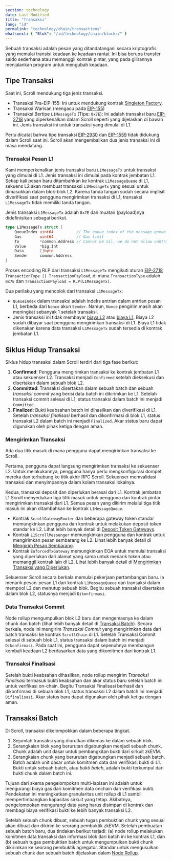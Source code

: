 ```yaml
---
section: technology
date: Last Modified
title: "Transaksi"
lang: "id"
permalink: "technology/chain/transactions"
whatsnext: { "Blok": "/id/technology/chain/blocks/" }
---
```



Sebuah transaksi adalah pesan yang ditandatangani secara kriptografis yang memulai transisi keadaan ke keadaan rantai. Ini bisa berupa transfer saldo sederhana atau memanggil kontrak pintar, yang pada gilirannya menjalankan program untuk mengubah keadaan.

## Tipe Transaksi

Saat ini, Scroll mendukung tiga jenis transaksi.

- Transaksi Pra-EIP-155: Ini untuk mendukung kontrak [Singleton Factory](https://eips.ethereum.org/EIPS/eip-2470).
- Transaksi Warisan (mengacu pada [EIP-155](https://eips.ethereum.org/EIPS/eip-155))
- Transaksi Bertipe `L1MessageTx` (Tipe: `0x7E`): Ini adalah transaksi baru [EIP-2718](https://eips.ethereum.org/EIPS/eip-2718) yang diperkenalkan dalam Scroll seperti yang dijelaskan di bawah ini. Jenis transaksi ini untuk transaksi yang dimulai di L1.

Perlu dicatat bahwa tipe transaksi [EIP-2930](https://eips.ethereum.org/EIPS/eip-2930) dan [EIP-1559](https://eips.ethereum.org/EIPS/eip-1559) tidak didukung dalam Scroll saat ini. Scroll akan mengembalikan dua jenis transaksi ini di masa mendatang.

### Transaksi Pesan L1

Kami memperkenalkan jenis transaksi baru `L1MessageTx` untuk transaksi yang dimulai di L1. Jenis transaksi ini dimulai pada kontrak jembatan L1. Setiap kali pesan baru ditambahkan ke kontrak `L1MessageQueue` di L1, sekuens L2 akan membuat transaksi `L1MessageTx` yang sesuai untuk dimasukkan dalam blok-blok L2. Karena tanda tangan sudah secara implisit diverifikasi saat pengguna mengirimkan transaksi di L1, transaksi `L1MessageTx` tidak memiliki tanda tangan.

Jenis transaksi `L1MessageTx` adalah `0x7E` dan muatan (payload)nya didefinisikan sebagai berikut.

```go
type L1MessageTx struct {
	QueueIndex uint64          // The queue index of the message queue in L1 contract
	Gas        uint64          // Gas limit
	To         *common.Address // Cannot be nil, we do not allow contract creation from L1
	Value      *big.Int
	Data       []byte
	Sender     common.Address
}
```

Proses encoding RLP dari transaksi `L1MessageTx` mengikuti aturan [EIP-2718](https://eips.ethereum.org/EIPS/eip-2718) `TransactionType || TransactionPayload`, di mana `TransactionType` adalah `0x7E` dan `TransactionPayload = RLP(L1MessageTx)`.

Dua perilaku yang mencolok dari transaksi `L1MessageTx`:

- `QueueIndex` dalam transaksi adalah indeks antrian dalam antrian pesan L1, berbeda dari `Nonce` akun `Sender`. Namun, `Nonce` pengirim masih akan meningkat sebanyak 1 setelah transaksi.
- Jenis transaksi ini tidak membayar [biaya L2](/id/developers/transaction-fees-on-scroll#l2-fee) atau [biaya L1](/id/developers/transaction-fees-on-scroll#l1-fee). Biaya L2 sudah dibayar saat pengguna mengirimkan transaksi di L1. Biaya L1 tidak dikenakan karena data transaksi `L1MessageTx` sudah tersedia di kontrak jembatan L1.

## Siklus Hidup Transaksi

Siklus hidup transaksi dalam Scroll terdiri dari tiga fase berikut:

1. **Confirmed**: Pengguna mengirimkan transaksi ke kontrak jembatan L1 atau sekuenser L2. Transaksi menjadi `Confirmed` setelah dieksekusi dan disertakan dalam sebuah blok L2.
2. **Committed**: Transaksi disertakan dalam sebuah batch dan sebuah _transaksi commit_ yang berisi data batch ini dikirimkan ke L1. Setelah transaksi commit selesai di L1, status transaksi dalam batch ini menjadi `Committed`. 
3. **Finalized**: Bukti keabsahan batch ini dihasilkan dan diverifikasi di L1. Setelah _transaksi finalisasi_ berhasil dan dikonfirmasi di blok L1, status transaksi L2 dalam batch ini menjadi `Finalized`. Akar status baru dapat digunakan oleh pihak ketiga dengan aman.

### Mengirimkan Transaksi

Ada dua titik masuk di mana pengguna dapat mengirimkan transaksi ke Scroll.

Pertama, pengguna dapat langsung mengirimkan transaksi ke sekuenser L2. Untuk melakukannya, pengguna hanya perlu mengkonfigurasi dompet mereka dan terhubung ke titik akhir RPC Scroll. Sekuenser memvalidasi transaksi dan menyimpannya dalam kolam transaksi lokalnya.

Kedua, transaksi deposit dan diperlukan berasal dari L1. Kontrak jembatan L1 Scroll menyediakan tiga titik masuk untuk pengguna dan kontrak pintar mengirimkan transaksi dari L1. Semua pesan yang dikirim melalui tiga titik masuk ini akan ditambahkan ke kontrak `L1MessageQueue`.

- Kontrak `ScrollGatewayRouter` dan beberapa gateway token standar memungkinkan pengguna dan kontrak untuk melakukan deposit token standar ke L2. Lihat lebih banyak detail di [Deposit Token Gateways](/technology/bridge/deposit-gateways).
- Kontrak `L1ScrollMessenger` memungkinkan pengguna dan kontrak untuk mengirimkan pesan sembarang ke L2. Lihat lebih banyak detail di [Mengirim Pesan Sembarang](/id/technology/bridge/cross-domain-messaging#mengirim-pesan-arbitrary).
- Kontrak `EnforcedTxGateway` memungkinkan EOA untuk memulai transaksi yang diperlukan dari alamat yang sama untuk menarik token atau memanggil kontrak lain di L2. Lihat lebih banyak detail di [Mengirimkan Transaksi yang Diperlukan](/id/technology/bridge/cross-domain-messaging#mengirim-transaksi-enforced).

Sekuenser Scroll secara berkala memulai pekerjaan pertambangan baru. Ia menarik pesan-pesan L1 dari kontrak `L1MessageQueue` dan transaksi dalam mempool L2 dan menutup sebuah blok. Begitu sebuah transaksi disertakan dalam blok L2, statusnya menjadi `Dikonfirmasi`.

### Data Transaksi Commit

Node rollup mengumpulkan blok L2 baru dan mengemasnya ke dalam chunk dan batch (lihat lebih banyak detail di [Transaksi Batch](/id/technology/chain/transactions#transaksi-batch)). Secara berkala, node ini mengirim _Transaksi Commit_ yang mengirimkan data dari batch transaksi ke kontrak `ScrollChain` di L1. Setelah Transaksi Commit selesai di sebuah blok L1, status transaksi dalam batch ini menjadi `Dikonfirmasi`. Pada saat ini, pengguna dapat sepenuhnya membangun kembali keadaan L2 berdasarkan data yang dikomitmen dari kontrak L1.

### Transaksi Finalisasi

Setelah bukti keabsahan dihasilkan, node rollup mengirim _Transaksi Finalisasi_ termasuk bukti keabsahan dan akar status baru setelah batch ini untuk verifikasi on-chain. Begitu Transaksi Finalisasi berhasil dan dikonfirmasi di sebuah blok L1, status transaksi L2 dalam batch ini menjadi `Difinalisasi`. Akar status baru dapat digunakan oleh pihak ketiga dengan aman.

## Transaksi Batch

<ClickToZoom src={TransactionBatching} alt="Transaction Batching" />

Di Scroll, transaksi dikelompokkan dalam beberapa tingkat.

1. Sejumlah transaksi yang diurutkan dikemas ke dalam sebuah blok.
2. Serangkaian blok yang berurutan digabungkan menjadi sebuah chunk. Chunk adalah unit dasar untuk pembangkitan bukti dari sirkuit zkEVM.
3. Serangkaian chunk yang berurutan digabungkan menjadi sebuah batch. Batch adalah unit dasar untuk komitmen data dan verifikasi bukti di L1. Bukti untuk sebuah batch, atau _bukti batch_, adalah bukti terkumpul dari bukti chunk dalam batch ini.

Tujuan dari skema pengelompokan multi-lapisan ini adalah untuk mengurangi biaya gas dari komitmen data onchain dan verifikasi bukti. Pendekatan ini meningkatkan granularitas unit rollup di L1 sambil mempertimbangkan kapasitas sirkuit yang tetap. Akibatnya, pengelompokan mengurangi data yang harus disimpan di kontrak dan membagi biaya verifikasi bukti ke lebih banyak transaksi L2.

Setelah sebuah chunk dibuat, sebuah tugas pembuktian chunk yang sesuai akan dibuat dan dikirim ke seorang pembuktik zkEVM. Setelah pembuatan sebuah batch baru, dua tindakan berikut terjadi: (a) node rollup melakukan komitmen data transaksi dan informasi blok dari batch ini ke kontrak L1, dan (b) sebuah tugas pembuktian batch untuk mengumpulkan bukti chunk dikirimkan ke seorang pembuktik agregator. Standar untuk mengusulkan sebuah chunk dan sebuah batch dijelaskan dalam [Node Rollup](/id/technology/sequencer/rollup-node).
